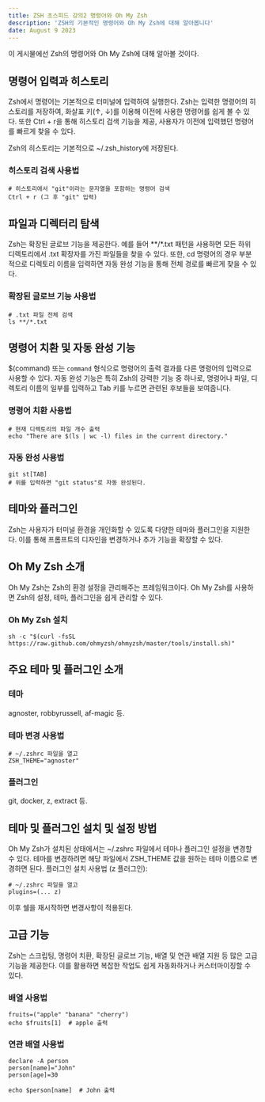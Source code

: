 ```yaml
---
title: ZSH 초스피드 강의2 명령어와 Oh My Zsh
description: 'ZSH의 기본적인 명령어와 Oh My Zsh에 대해 알아봅니다'
date: August 9 2023
---
```

이 게시물에선 Zsh의 명령어와 Oh My Zsh에 대해 알아볼 것이다.

## 명령어 입력과 히스토리
Zsh에서 명령어는 기본적으로 터미널에 입력하여 실행한다. Zsh는 입력한 명령어의 히스토리를 저장하여, 화살표 키(↑, ↓)를 이용해 이전에 사용한 명령어를 쉽게 볼 수 있다. 또한 Ctrl + r을 통해 히스토리 검색 기능을 제공, 사용자가 이전에 입력했던 명령어를 빠르게 찾을 수 있다.

Zsh의 히스토리는 기본적으로 ~/.zsh_history에 저장된다.

### 히스토리 검색 사용법
```
# 히스토리에서 "git"이라는 문자열을 포함하는 명령어 검색
Ctrl + r (그 후 "git" 입력)
```
## 파일과 디렉터리 탐색
Zsh는 확장된 글로브 기능을 제공한다. 예를 들어 **/*.txt 패턴을 사용하면 모든 하위 디렉토리에서 .txt 확장자를 가진 파일들을 찾을 수 있다. 또한, cd 명령어의 경우 부분적으로 디렉토리 이름을 입력하면 자동 완성 기능을 통해 전체 경로를 빠르게 찾을 수 있다.

### 확장된 글로브 기능 사용법
```
# .txt 파일 전체 검색
ls **/*.txt
```
## 명령어 치환 및 자동 완성 기능
$(command) 또는 `command` 형식으로 명령어의 출력 결과를 다른 명령어의 입력으로 사용할 수 있다. 자동 완성 기능은 특히 Zsh의 강력한 기능 중 하나로, 명령어나 파일, 디렉토리 이름의 일부를 입력하고 Tab 키를 누르면 관련된 후보들을 보여줍니다.
### 명령어 치환 사용법
```
# 현재 디렉토리의 파일 개수 출력
echo "There are $(ls | wc -l) files in the current directory."
```
### 자동 완성 사용법
```
git st[TAB] 
# 위를 입력하면 "git status"로 자동 완성된다.
```
## 테마와 플러그인
Zsh는 사용자가 터미널 환경을 개인화할 수 있도록 다양한 테마와 플러그인을 지원한다. 이를 통해 프롬프트의 디자인을 변경하거나 추가 기능을 확장할 수 있다.

## Oh My Zsh 소개
Oh My Zsh는 Zsh의 환경 설정을 관리해주는 프레임워크이다. Oh My Zsh를 사용하면 Zsh의 설정, 테마, 플러그인을 쉽게 관리할 수 있다.

### Oh My Zsh 설치
```
sh -c "$(curl -fsSL https://raw.github.com/ohmyzsh/ohmyzsh/master/tools/install.sh)"
```

## 주요 테마 및 플러그인 소개
### 테마
 agnoster, robbyrussell, af-magic 등.
### 테마 변경 사용법
```
# ~/.zshrc 파일을 열고 
ZSH_THEME="agnoster"
```

### 플러그인
git, docker, z, extract 등.

## 테마 및 플러그인 설치 및 설정 방법
Oh My Zsh가 설치된 상태에서는 ~/.zshrc 파일에서 테마나 플러그인 설정을 변경할 수 있다. 테마를 변경하려면 해당 파일에서 ZSH_THEME 값을 원하는 테마 이름으로 변경하면 된다.
플러그인 설치 사용법 (z 플러그인):
```
# ~/.zshrc 파일을 열고 
plugins=(... z)
```
이후 쉘을 재시작하면 변경사항이 적용된다.
## 고급 기능
Zsh는 스크립팅, 명령어 치환, 확장된 글로브 기능, 배열 및 연관 배열 지원 등 많은 고급 기능을 제공한다. 이를 활용하면 복잡한 작업도 쉽게 자동화하거나 커스터마이징할 수 있다.
### 배열 사용법
```
fruits=("apple" "banana" "cherry")
echo $fruits[1]  # apple 출력
```

### 연관 배열 사용법
```
declare -A person
person[name]="John"
person[age]=30

echo $person[name]  # John 출력
```